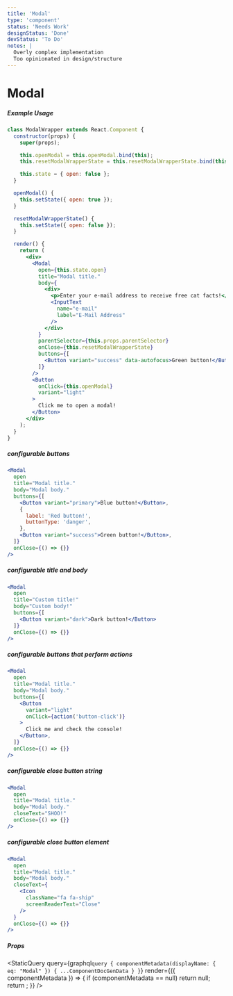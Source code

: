 ```yaml
---
title: 'Modal'
type: 'component'
status: 'Needs Work'
designStatus: 'Done'
devStatus: 'To Do'
notes: |
  Overly complex implementation
  Too opinionated in design/structure
---
```



# Modal

<SingleComponentStatus frontmatter={props?.pageContext?.frontmatter} />

##### Example Usage

```jsx live
class ModalWrapper extends React.Component {
  constructor(props) {
    super(props);

    this.openModal = this.openModal.bind(this);
    this.resetModalWrapperState = this.resetModalWrapperState.bind(this);

    this.state = { open: false };
  }

  openModal() {
    this.setState({ open: true });
  }

  resetModalWrapperState() {
    this.setState({ open: false });
  }

  render() {
    return (
      <div>
        <Modal
          open={this.state.open}
          title="Modal title."
          body={
            <div>
              <p>Enter your e-mail address to receive free cat facts!</p>
              <InputText
                name="e-mail"
                label="E-Mail Address"
              />
            </div>
          }
          parentSelector={this.props.parentSelector}
          onClose={this.resetModalWrapperState}
          buttons={[
            <Button variant="success" data-autofocus>Green button!</Button>
          ]}
        />
        <Button
          onClick={this.openModal}
          variant="light"
        >
          Click me to open a modal!
        </Button>
      </div>
    );
  }
}
```

##### configurable buttons

```jsx
<Modal
  open
  title="Modal title."
  body="Modal body."
  buttons={[
    <Button variant="primary">Blue button!</Button>,
    {
      label: 'Red button!',
      buttonType: 'danger',
    },
    <Button variant="success">Green button!</Button>,
  ]}
  onClose={() => {}}
/>
```

##### configurable title and body

```jsx
<Modal
  open
  title="Custom title!"
  body="Custom body!"
  buttons={[
    <Button variant="dark">Dark button!</Button>
  ]}
  onClose={() => {}}
/>
```

##### configurable buttons that perform actions

```jsx
<Modal
  open
  title="Modal title."
  body="Modal body."
  buttons={[
    <Button
      variant="light"
      onClick={action('button-click')}
    >
      Click me and check the console!
    </Button>,
  ]}
  onClose={() => {}}
/>
```

##### configurable close button string

```jsx
<Modal
  open
  title="Modal title."
  body="Modal body."
  closeText="SHOO!"
  onClose={() => {}}
/>
```

##### configurable close button element

```jsx
<Modal
  open
  title="Modal title."
  body="Modal body."
  closeText={
    <Icon
      className="fa fa-ship"
      screenReaderText="Close"
    />
  }
  onClose={() => {}}
/>
```

##### Props

<StaticQuery
  query={graphql`
    query {
      componentMetadata(displayName: { eq: "Modal" }) {
        ...ComponentDocGenData
      }
    }
  `}
  render={({ componentMetadata }) => {
    if (componentMetadata == null) return null;
    return <PropsTable propMetaData={componentMetadata.props} />;
  }}
/>
